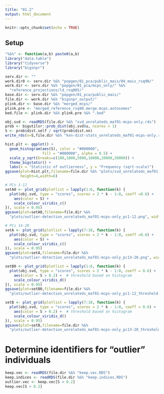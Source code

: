 ```yaml
---
title: "01.2"
output: html_document
---
```


```r
knitr::opts_chunk$set(echo = TRUE)
```

## Setup

```r
"%&%" <- function(a,b) paste0(a,b)
library("data.table")
library("tidyverse")
library("bigsnpr")

serv.dir <- ""
work.dir0 <- serv.dir %&% "popgen/01_pca/public_mais/04_mais_rsq90/"
work.dir <- serv.dir %&% "popgen/01_pca/mcps_only/" %&%
  "reference_projections/ld_rsq005/"
base.dir <- serv.dir %&% "popgen/01_pca/public_mais/"
file.dir <- work.dir %&% "bigsnpr_output/"
plink.dir <- base.dir %&% "merged_mcps/"
plink.pre <- "merged_reference_rsq90.merge.mcps.autosomes"
bed.file <- plink.dir %&% plink.pre %&% ".bed"
```


```r
obj.svd <- readRDS(file.dir %&% "svd_unrelateds_maf01-mcps-only.rds")
prob <- bigutilsr::prob_dist(obj.svd$u, ncores = 1)
S <- prob$dist.self / sqrt(prob$dist.nn)
write_rds(x=S,file.dir %&% "knn-dist-stats_unrelateds_maf01-mcps-only.rds")
```

```r
hist.plt <- ggplot() +
  geom_histogram(aes(S), color = "#000000",
                 fill = "#000000", alpha = 0.5) +
  scale_y_sqrt(breaks=c(100,1000,5000,10000,20000,30000)) +
  theme_bigstatsr() +
  labs(x = "Statistic of outlierness", y = "Frequency (sqrt-scale)")
ggsave(plot=hist.plt,filename=file.dir %&% "plots/svd_unrelateds_maf01-mcps-only_histogram.png",
       height=4,width=6)
```


```r
# PCs 1-12
setA0 <- plot_grid(plotlist = lapply(1:6, function(k) {
  plot(obj.svd, type = "scores", scores = 2 * k - 1:0, coeff =0.6) +
    aes(color = S) +
    scale_colour_viridis_c()
}), scale = 0.95)
ggsave(plot=setA0,filename=file.dir %&% 
  "plots/outlier-detection_unrelateds_maf01-mcps-only_pc1-12.png", width=8, height=5)

# PCs 14-20
setA <- plot_grid(plotlist = lapply(7:10, function(k) {
  plot(obj.svd, type = "scores", scores = 2 * k - 1:0, coeff =0.6) +
    aes(color = S) +
    scale_colour_viridis_c()
}), scale = 0.95)
ggsave(plot=setA,filename=file.dir %&% 
  "plots/outlier-detection_unrelateds_maf01-mcps-only_pc13-20.png", width=8, height=5)

```


```r
setB0 <- plot_grid(plotlist = lapply(1:6, function(k) {
  plot(obj.svd, type = "scores", scores = 2 * k - 1:0, coeff = 0.6) +
    aes(color = S > 0.2) +  # threshold based on histogram
    scale_colour_viridis_d()
}), scale = 0.95)
ggsave(plot=setB0,filename=file.dir %&% 
  "plots/outlier-detection_unrelateds_maf01-mcps-only_pc1-12_threshold-p2.png", width=8, height=5)

setB <- plot_grid(plotlist = lapply(7:10, function(k) {
  plot(obj.svd, type = "scores", scores = 2 * k - 1:0, coeff = 0.6) +
    aes(color = S > 0.2) +  # threshold based on histogram
    scale_colour_viridis_d()
}), scale = 0.95)
ggsave(plot=setB,filename=file.dir %&% 
  "plots/outlier-detection_unrelateds_maf01-mcps-only_pc13-20_threshold-p2.png", width=8, height=5)
```


# Determine identifiers for "outlier" individuals

```r
keep.vec <- readRDS(file.dir %&% "keep.vec.RDS")
keep.indices <- readRDS(file.dir %&% "keep.indices.RDS")
outlier.vec <- keep.vec[S > 0.2]
keep.vec[S > 0.2]
```

